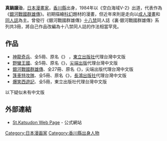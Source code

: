 {{japanese|japanese=真鍋譲治|kana=まなべ じょうじ|romaji=Manabe Jyōji}}{{漫畫}}
'''真鍋譲治'''{{BD|1964年|12月18日}}，[[日本|日本]][[漫畫家|漫畫家]]，[[香川縣|香川縣]]出身，1984年以《空白海域V-2》出道，代表作為《[[銀河戰國群雄傳|銀河戰國群雄傳]]》。初期描繪[[科幻|科幻]]題材的漫畫，但近年來則是走向以[[成人漫畫|成人漫畫]]和[[同人誌|同人誌]]為主。曾發行《銀河戰國群雄傳》[[十八禁|十八禁]]同人誌《裏·銀河戰國群雄傳》系列共3冊，將自己作品改編為十八禁同人誌的作法相當罕見。

==作品==
* [[神龍奇兵_(漫畫)|神龍奇兵]]、全5冊、原名《{{lang|ja|ドラクゥーン―竜姫兵}}》	，[[東立出版社|東立出版社]]代理台灣中文版
* [[野蠻王國|野蠻王國]]、全5冊、原名《{{lang|ja|ワイルドキングダム}}》，[[尖端出版|尖端出版]]代理台灣中文版
* [[銀河戰國群雄傳|銀河戰國群雄傳]]、全27冊、原名《{{lang|ja|銀河戦国群雄伝ライ}}》，尖端出版代理台灣中文版
* [[篷車特攻隊|篷車特攻隊]]、全5冊、原名《{{lang|ja|キャラバンキッド}}》，[[長鴻出版社|長鴻出版社]]代理台灣中文版
* [[爆笑西遊記|爆笑西遊記]]、全5冊，東立出版社代理台灣中文版

;以下疑似未有中文版
{{lang|ja|
* アウトランダーズ
* グラシェールの鍵
* パワフルまぜごはん
* カプリコン
* ドーラ
* ソーサリアン 天の神々達
* ジャンク・パーティ
* バンパネラ
* ロシアン・クラッシュ
* 銀河戦国群雄伝ライ 異聞
* 怒濤! ジャムカの大冒険
* ビバ☆うさぎ小僧
* 中華一番
* 護星童子ラン
* マイナ奇神走機
* パワフルチャイナ
* くろぼね
* ワイルドキングダム
* お吟
* お肉にCHU
* 幕の内でらっくす
* ているちぇいさー
* 恋するウシチチ
}}

==外部連結==
* {{ja}}[http://www.katsudon.com/ St.Katsudon Web Page] {{Wayback|url=http://www.katsudon.com/ |date=20210126145206 }} - 公式網站
{{Japanese cartoonist-stub}}
{{DEFAULTSORT:Manabe Jyouji}}
[[Category:日本漫画家|Category:日本漫画家]]
[[Category:香川縣出身人物|Category:香川縣出身人物]]